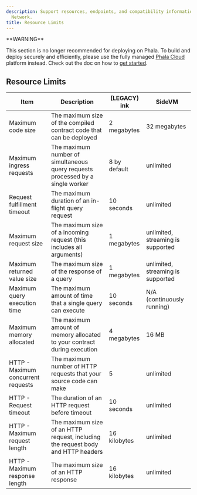 ```yaml
---
description: Support resources, endpoints, and compatibility information for Phala
  Network.
title: Resource Limits
---
```



<Note type="danger">
**WARNING**

This section is no longer recommended for deploying on Phala. To build and deploy securely and efficiently, please use the fully managed [Phala Cloud](https://cloud.phala.network) platform instead. Check out the doc on how to [get started](/phala-cloud/getting-started/getting-started).
</Note>

## Resource Limits <a href="#resource-limits" id="resource-limits"></a>

| Item                               | Description                                                                      | (LEGACY) ink | SideVM                            |
| ---------------------------------- | -------------------------------------------------------------------------------- | ------------ | --------------------------------- |
| Maximum code size                  | The maximum size of the compiled contract code that can be deployed              | 2 megabytes  | 32 megabytes                      |
| Maximum ingress requests           | The maximum number of simultaneous query requests processed by a single worker   | 8 by default | unlimited                         |
| Request fulfillment timeout        | The maximum duration of an in-flight query request                               | 10 seconds   | unlimited                         |
| Maximum request size               | The maximum size of a incoming request (this includes all arguments)             | 1 megabytes  | unlimited, streaming is supported |
| Maximum returned value size        | The maximum size of the response of a query                                      | 1 megabytes  | unlimited, streaming is supported |
| Maximum query execution time       | The maximum amount of time that a single query can execute                       | 10 seconds   | N/A (continuously running)        |
| Maximum memory allocated           | The maximum amount of memory allocated to your contract during execution         | 4 megabytes  | 16 MB                             |
| HTTP - Maximum concurrent requests | The maximum number of HTTP requests that your source code can make               | 5            | unlimited                         |
| HTTP - Request timeout             | The duration of an HTTP request before timeout                                   | 10 seconds   | unlimited                         |
| HTTP - Maximum request length      | The maximum size of an HTTP request, including the request body and HTTP headers | 16 kilobytes | unlimited                         |
| HTTP - Maximum response length     | The maximum size of an HTTP response                                             | 16 kilobytes | unlimited                         |
